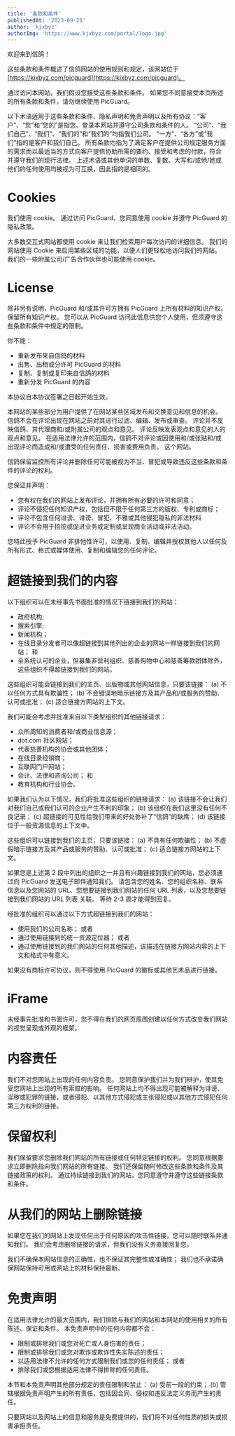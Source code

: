 ```yaml
---
title: '条款和条件'
publishedAt: '2023-09-28'
author: 'kjxbyz'
authorImg: 'https://www.kjxbyz.com/portal/logo.jpg'
---
```


欢迎来到信鸽！

这些条款和条件概述了信鸽网站的使用规则和规定，该网站位于 [https://kjxbyz.com/picguard](https://kjxbyz.com/picguard)。

通过访问本网站，我们假设您接受这些条款和条件。 如果您不同意接受本页所述的所有条款和条件，请勿继续使用 PicGuard。

以下术语适用于这些条款和条件、隐私声明和免责声明以及所有协议：“客户”、“您”和“您的”是指您、登录本网站并遵守公司条款和条件的人。 “公司”、“我们自己”、“我们”、“我们的”和“我们的”均指我们公司。 “一方”、“各方”或“我们”指的是客户和我们自己。 所有条款均指为了满足客户在提供公司规定服务方面的需求而以最适当的方式向客户提供协助所需的要约、接受和考虑的付款，符合 并遵守我们的现行法律。 上述术语或其他单词的单数、复数、大写和/或他/她或他们的任何使用均被视为可互换，因此指的是相同的。

# Cookies

我们使用 cookie。 通过访问 PicGuard，您同意使用 cookie 并遵守 PicGuard 的隐私政策。

大多数交互式网站都使用 cookie 来让我们检索用户每次访问的详细信息。 我们的网站使用 Cookie 来启用某些区域的功能，以便人们更轻松地访问我们的网站。 我们的一些附属公司/广告合作伙伴也可能使用 cookie。

# License

除非另有说明，PicGuard 和/或其许可方拥有 PicGuard 上所有材料的知识产权。 保留所有知识产权。 您可以从 PicGuard 访问此信息供您个人使用，但须遵守这些条款和条件中规定的限制。

你不能：

* 重新发布来自信鸽的材料
* 出售、出租或分许可 PicGuard 的材料
* 复制、复制或复印来自信鸽的材料
* 重新分发 PicGuard 的内容

本协议自本协议签署之日起开始生效。

本网站的某些部分为用户提供了在网站某些区域发布和交换意见和信息的机会。 信鸽不会在评论出现在网站之前对其进行过滤、编辑、发布或审查。 评论并不反映信鸽、其代理商和/或附属公司的观点和意见。 评论反映发表观点和意见的人的观点和意见。 在适用法律允许的范围内，信鸽不对评论或因使用和/或张贴和/或出现评论而造成和/或遭受的任何责任、损害或费用负责。 这个网站。

信鸽保留监控所有评论并删除任何可能被视为不当、冒犯或导致违反这些条款和条件的评论的权利。

您保证并声明：

* 您有权在我们的网站上发布评论，并拥有所有必要的许可和同意；
* 评论不侵犯任何知识产权，包括但不限于任何第三方的版权、专利或商标；
* 评论不包含任何诽谤、诽谤、冒犯、不雅或其他侵犯隐私的非法材料
* 评论不会用于招揽或促进业务或定制或呈现商业活动或非法活动。

您特此授予 PicGuard 非排他性许可，以使用、复制、编辑并授权其他人以任何及所有形式、格式或媒体使用、复制和编辑您的任何评论。

# 超链接到我们的内容

以下组织可以在未经事先书面批准的情况下链接到我们的网站：

* 政府机构;
* 搜索引擎;
* 新闻机构；
* 在线目录分发者可以像超链接到其他列出的企业的网站一样链接到我们的网站； 和
* 全系统认可的企业，但募集非营利组织、慈善购物中心和慈善筹款团体除外，这些组织不得超链接到我们的网站。

这些组织可能会链接到我们的主页、出版物或其他网站信息，只要该链接： (a) 不以任何方式具有欺骗性； (b) 不会错误地暗示链接方及其产品和/或服务的赞助、认可或批准； (c) 适合链接方网站的上下文。

我们可能会考虑并批准来自以下类型组织的其他链接请求：

* 众所周知的消费者和/或商业信息源；
* dot.com 社区网站；
* 代表慈善机构的协会或其他团体；
* 在线目录经销商；
* 互联网门户网站；
* 会计、法律和咨询公司； 和
* 教育机构和行业协会。

如果我们认为以下情况，我们将批准这些组织的链接请求： (a) 该链接不会让我们对我们自己或我们认可的企业产生不利的印象； (b) 该组织在我们这里没有任何不良记录； (c) 超链接的可见性给我们带来的好处弥补了“信鸽”的缺席； (d) 该链接位于一般资源信息的上下文中。

这些组织可以链接到我们的主页，只要该链接： (a) 不具有任何欺骗性； (b) 不虚假暗示链接方及其产品或服务的赞助、认可或批准； (c) 适合链接方网站的上下文。

如果您是上述第 2 段中列出的组织之一并且有兴趣链接到我们的网站，您必须通过向 PicGuard 发送电子邮件通知我们。 请包含您的姓名、您的组织名称、联系信息以及您网站的 URL、您想要链接到我们网站的任何 URL 列表，以及您想要链接到我们网站的 URL 列表 关联。 等待 2-3 周才能得到回复。

经批准的组织可以通过以下方式超链接到我们的网站：

* 使用我们的公司名称； 或者
* 通过使用链接到的统一资源定位器； 或者
* 通过使用链接到的我们网站的任何其他描述，该描述在链接方网站内容的上下文和格式中有意义。

如果没有商标许可协议，则不得使用 PicGuard 的徽标或其他艺术品进行链接。

# iFrame

未经事先批准和书面许可，您不得在我们的网页周围创建以任何方式改变我们网站的视觉呈现或外观的框架。

# 内容责任

我们不对您网站上出现的任何内容负责。 您同意保护我们并为我们辩护，使其免受您网站上出现的所有索赔的影响。 任何网站上均不得出现可能被解释为诽谤、淫秽或犯罪的链接，或者侵犯、以其他方式侵犯或主张侵犯或以其他方式侵犯任何第三方权利的链接。

# 保留权利

我们保留要求您删除我们网站的所有链接或任何特定链接的权利。 您同意根据要求立即删除指向我们网站的所有链接。 我们还保留随时修改这些条款和条件及其链接政策的权利。 通过持续链接到我们的网站，您同意遵守并遵守这些链接条款和条件。

# 从我们的网站上删除链接

如果您在我们的网站上发现任何出于任何原因的攻击性链接，您可以随时联系并通知我们。 我们会考虑删除链接的请求，但我们没有义务直接回复您。

我们不确保本网站信息的正确性，也不保证其完整性或准确性； 我们也不承诺确保网站保持可用或网站上的材料保持最新。

# 免责声明

在适用法律允许的最大范围内，我们排除与我们的网站和本网站的使用相关的所有陈述、保证和条件。 本免责声明中的任何内容都不会：

* 限制或排除我们或您对死亡或人身伤害的责任；
* 限制或排除我们或您对欺诈或欺诈性失实陈述的责任；
* 以适用法律不允许的任何方式限制我们或您的任何责任； 或者
* 排除我们或您根据适用法律不得排除的任何责任。

本节和本免责声明其他部分规定的责任限制和禁止： (a) 受前一段的约束； (b) 管辖根据免责声明产生的所有责任，包括因合同、侵权和违反法定义务而产生的责任。

只要网站以及网站上的信息和服务是免费提供的，我们将不对任何性质的损失或损害承担责任。
